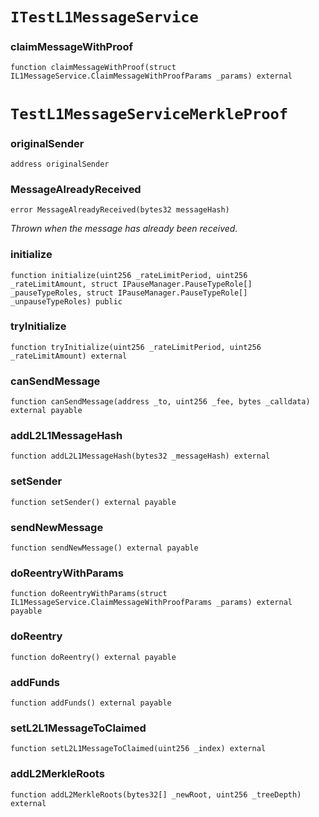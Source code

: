 # `ITestL1MessageService`

### claimMessageWithProof

```solidity
function claimMessageWithProof(struct IL1MessageService.ClaimMessageWithProofParams _params) external
```

# `TestL1MessageServiceMerkleProof`

### originalSender

```solidity
address originalSender
```

### MessageAlreadyReceived

```solidity
error MessageAlreadyReceived(bytes32 messageHash)
```

_Thrown when the message has already been received._

### initialize

```solidity
function initialize(uint256 _rateLimitPeriod, uint256 _rateLimitAmount, struct IPauseManager.PauseTypeRole[] _pauseTypeRoles, struct IPauseManager.PauseTypeRole[] _unpauseTypeRoles) public
```

### tryInitialize

```solidity
function tryInitialize(uint256 _rateLimitPeriod, uint256 _rateLimitAmount) external
```

### canSendMessage

```solidity
function canSendMessage(address _to, uint256 _fee, bytes _calldata) external payable
```

### addL2L1MessageHash

```solidity
function addL2L1MessageHash(bytes32 _messageHash) external
```

### setSender

```solidity
function setSender() external payable
```

### sendNewMessage

```solidity
function sendNewMessage() external payable
```

### doReentryWithParams

```solidity
function doReentryWithParams(struct IL1MessageService.ClaimMessageWithProofParams _params) external payable
```

### doReentry

```solidity
function doReentry() external payable
```

### addFunds

```solidity
function addFunds() external payable
```

### setL2L1MessageToClaimed

```solidity
function setL2L1MessageToClaimed(uint256 _index) external
```

### addL2MerkleRoots

```solidity
function addL2MerkleRoots(bytes32[] _newRoot, uint256 _treeDepth) external
```

